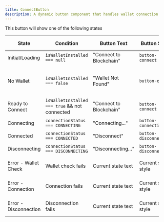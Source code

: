```yaml
---
title: ConnectButton
description: A dynamic button component that handles wallet connection states and provides visual feedback to users.
---
```



This button will show one of the following states 

| State | Condition | Button Text | Button Style | Button Status | Error Message |
|-------|-----------|-------------|--------------|---------------|---------------|
| Initial/Loading | `isWalletInstalled === null` | "Connect to Blockchain" | `button-connect` | Enabled | None |
| No Wallet | `isWalletInstalled === false` | "Wallet Not Found" | `button-error` | Disabled | "Please install a wallet to connect to the blockchain" |
| Ready to Connect | `isWalletInstalled === true` && not connected | "Connect to Blockchain" | `button-connect` | Enabled | None |
| Connecting | `connectionStatus === CONNECTING` | "Connecting..." | `button-connecting` | Disabled | None (unless error occurs) |
| Connected | `connectionStatus === CONNECTED` | "Disconnect" | `button-disconnected` | Enabled | None |
| Disconnecting | `connectionStatus === DISCONNECTING` | "Disconnecting..." | `button-disconnecting` | Disabled | None (unless error occurs) |
| Error - Wallet Check | Wallet check fails | Current state text | Current state style | Based on state | "Error checking wallet status" |
| Error - Connection | Connection fails | Current state text | Current state style | Based on state | Error from blockchain connection |
| Error - Disconnection | Disconnection fails | Current state text | Current state style | Based on state | Error from blockchain disconnection |